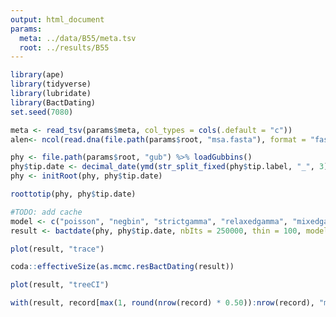 ```yaml
---
output: html_document
params:
  meta: ../data/B55/meta.tsv
  root: ../results/B55
---
```


```r
library(ape)
library(tidyverse)
library(lubridate)
library(BactDating)
set.seed(7080)
```

```r
meta <- read_tsv(params$meta, col_types = cols(.default = "c"))
alen<- ncol(read.dna(file.path(params$root, "msa.fasta"), format = "fasta", as.character = T))
```

```r
phy <- file.path(params$root, "gub") %>% loadGubbins()
phy$tip.date <- decimal_date(ymd(str_split_fixed(phy$tip.label, "_", 3)[,2]))
phy <- initRoot(phy, phy$tip.date)
```

```r
roottotip(phy, phy$tip.date)
```

```r
#TODO: add cache
model <- c("poisson", "negbin", "strictgamma", "relaxedgamma", "mixedgamma", "arc", "carc", "mixedcarc")
result <- bactdate(phy, phy$tip.date, nbIts = 250000, thin = 100, model = "relaxedgamma")
```

```r
plot(result, "trace")
```

```r
coda::effectiveSize(as.mcmc.resBactDating(result))
```

```r
plot(result, "treeCI")
```

```r
with(result, record[max(1, round(nrow(record) * 0.50)):nrow(record), "mu"]) %>% median() / alen
```

